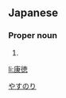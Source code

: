 ==Japanese==
{{ja-kanjitab|康|徳}}

===Proper noun===
{{ja-pos|proper|やすのり}}

# {{given name|male|lang=ja}}

[[Category:Japanese male given names|やすのり]]

[[li:康徳]]